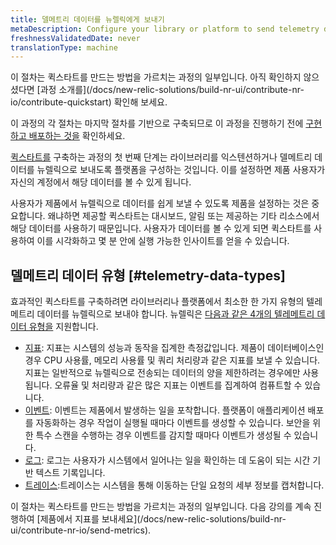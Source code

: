 ```yaml
---
title: 델메트리 데이터를 뉴렐릭에게 보내기
metaDescription: Configure your library or platform to send telemetry data to New Relic
freshnessValidatedDate: never
translationType: machine
---
```


<Callout variant="tip">
  이 절차는 퀵스타트를 만드는 방법을 가르치는 과정의 일부입니다. 아직 확인하지 않으셨다면 [과정 소개를](/docs/new-relic-solutions/build-nr-ui/contribute-nr-io/contribute-quickstart) 확인해 보세요.

  이 과정의 각 절차는 마지막 절차를 기반으로 구축되므로 이 과정을 진행하기 전에 [구현하고 배포하는 것을](/docs/new-relic-solutions/build-nr-ui/contribute-nr-io/deploy-your-application) 확인하세요.
</Callout>

[퀵스타트를](https://opensource.newrelic.com/projects/newrelic/newrelic-quickstarts) 구축하는 과정의 첫 번째 단계는 라이브러리를 익스텐션하거나 델메트리 데이터를 뉴렐릭으로 보내도록 플랫폼을 구성하는 것입니다. 이를 설정하면 제품 사용자가 자신의 계정에서 해당 데이터를 볼 수 있게 됩니다.

사용자가 제품에서 뉴렐릭으로 데이터를 쉽게 보낼 수 있도록 제품을 설정하는 것은 중요합니다. 왜냐하면 제공할 퀵스타트는 대시보드, 알림 또는 제공하는 기타 리소스에서 해당 데이터를 사용하기 때문입니다. 사용자가 데이터를 볼 수 있게 되면 퀵스타트를 사용하여 이를 시각화하고 몇 분 안에 실행 가능한 인사이트를 얻을 수 있습니다.

## 델메트리 데이터 유형 [#telemetry-data-types]

효과적인 퀵스타트를 구축하려면 라이브러리나 플랫폼에서 최소한 한 가지 유형의 텔레메트리 데이터를 뉴렐릭으로 보내야 합니다. 뉴렐릭은 [다음과 같은 4개의 텔레메트리 데이터 유형을](/docs/data-apis/understand-data/new-relic-data-types) 지원합니다.

* [지표](/docs/new-relic-solutions/build-nr-ui/contribute-nr-io/send-metrics): 지표는 시스템의 성능과 동작을 집계한 측정값입니다. 제품이 데이터베이스인 경우 CPU 사용률, 메모리 사용률 및 쿼리 처리량과 같은 지표를 보낼 수 있습니다. 지표는 일반적으로 뉴렐릭으로 전송되는 데이터의 양을 제한하려는 경우에만 사용됩니다. 오류율 및 처리량과 같은 많은 지표는 이벤트를 집계하여 컴퓨트할 수 있습니다.
* [이벤트](/docs/new-relic-solutions/build-nr-ui/contribute-nr-io/send-events): 이벤트는 제품에서 발생하는 일을 포착합니다. 플랫폼이 애플리케이션 배포를 자동화하는 경우 작업이 실행될 때마다 이벤트를 생성할 수 있습니다. 보안을 위한 특수 스캔을 수행하는 경우 이벤트를 감지할 때마다 이벤트가 생성될 수 있습니다.
* [로그](/docs/new-relic-solutions/build-nr-ui/contribute-nr-io/send-logs): 로그는 사용자가 시스템에서 일어나는 일을 확인하는 데 도움이 되는 시간 기반 텍스트 기록입니다.
* [트레이스](/docs/new-relic-solutions/build-nr-ui/contribute-nr-io/send-traces):트레이스는 시스템을 통해 이동하는 단일 요청의 세부 정보를 캡처합니다.

<Callout variant="tip">
  이 절차는 퀵스타트를 만드는 방법을 가르치는 과정의 일부입니다. 다음 강의를 계속 진행하여 [제품에서 지표를 보내세요](/docs/new-relic-solutions/build-nr-ui/contribute-nr-io/send-metrics).
</Callout>
